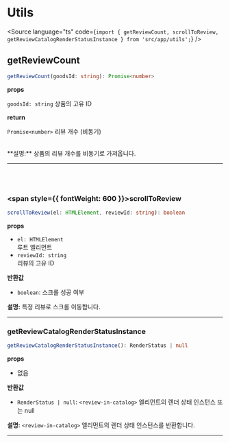 
<Meta title="Utils/Import Guide" />

# Utils

<Source language="ts" code={`import { getReviewCount, scrollToReview, getReviewCatalogRenderStatusInstance } from 'src/app/utils';`} />

## getReviewCount

```ts
getReviewCount(goodsId: string): Promise<number>
```

**props**

`goodsId: string` 상품의 고유 ID

**return**

`Promise<number>` 리뷰 개수 (비동기)

<br />
**설명:** 상품의 리뷰 개수를 비동기로 가져옵니다.

---

<br />
<br />

### <span style={{ fontWeight: 600 }}>scrollToReview</span>

```ts
scrollToReview(el: HTMLElement, reviewId: string): boolean
```

**props**

- `el: HTMLElement`  
  루트 엘리먼트
- `reviewId: string`  
  리뷰의 고유 ID

**반환값**

- `boolean`: 스크롤 성공 여부

**설명:**
특정 리뷰로 스크롤 이동합니다.

---

### <span style={{fontWeight:600}}>getReviewCatalogRenderStatusInstance</span>

```ts
getReviewCatalogRenderStatusInstance(): RenderStatus | null
```

**props**

- 없음

**반환값**

- `RenderStatus | null`: `<review-in-catalog>` 엘리먼트의 렌더 상태 인스턴스 또는 null

**설명:**
`<review-in-catalog>` 엘리먼트의 렌더 상태 인스턴스를 반환합니다.

---
